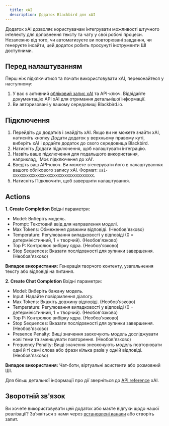 ```yaml
---
  title: xAI
  description: Додаток Blackbird для xAI
---
```


<LinkCard title="Переглянути на Github" target="_blank" href="https://github.com/bb-io/X.AI" icon="github" />
Додаток xAI дозволяє користувачам інтегрувати можливості штучного інтелекту для доповнення тексту та чату у свої робочі процеси. Незалежно від того, чи автоматизуєте ви повторювані завдання, чи генеруєте інсайти, цей додаток робить просунуті інструменти ШІ доступними.

## Перед налаштуванням

Перш ніж підключитися та почати використовувати xAI, переконайтеся у наступному:
1. У вас є активний [обліковий запис xAI](https://x.ai/) та API-ключ. Відвідайте документацію API xAI для отримання детальнішої інформації.
2. Ви авторизовані у вашому середовищі Blackbird.io.

## Підключення

1. Перейдіть до додатків і знайдіть xAI. Якщо ви не можете знайти xAI, натисніть кнопку Додати додаток у верхньому правому куті, виберіть xAI і додайте додаток до свого середовища Blackbird.
2. Натисніть Додати підключення, щоб налаштувати інтеграцію.
3. Назвіть ваше підключення для подальшого використання, наприклад, 'Моє підключення до xAI'.
4. Введіть ваш API-ключ. Ви можете згенерувати його в налаштуваннях вашого облікового запису xAI.
Формат: `xai-XXXXXXXXXXXXXXXXXXXXXXXXXXXXXXXXXXXX`.
5. Натисніть Підключити, щоб завершити налаштування.

## Actions

**1. Create Completion**
Вхідні параметри:
- Model: Виберіть модель.
- Prompt: Текстовий ввід для направлення моделі.
- Max Tokens: Обмеження довжини відповіді. (Необов'язково)
- Temperature: Регулювання випадковості у відповіді (0 = детерміністичний, 1 = творчий). (Необов'язково)
- Top P: Контролює вибірку ядра. (Необов'язково)
- Stop Sequences: Вказати послідовності для зупинки завершення. (Необов'язково)
  
**Випадок використання:** Генерація творчого контенту, узагальнення тексту або відповіді на питання.

**2. Create Chat Completion**
Вхідні параметри:
- Model: Виберіть бажану модель.
- Input: Надайте повідомлення діалогу.
- Max Tokens: Вкажіть довжину відповіді. (Необов'язково)
- Temperature: Регулювання випадковості у відповіді (0 = детерміністичний, 1 = творчий). (Необов'язково)
- Top P: Контролює вибірку ядра. (Необов'язково)
- Stop Sequences: Вказати послідовності для зупинки завершення. (Необов'язково)
- Presence Penalty: Вищі значення заохочують модель досліджувати нові теми та зменшувати повторення. (Необов'язково)
- Frequency Penalty: Вищі значення знеохочують модель повторювати одні й ті самі слова або фрази кілька разів у одній відповіді. (Необов'язково)
  
**Випадок використання:** Чат-боти, віртуальні асистенти або розмовний ШІ.

Для більш детальної інформації про дії зверніться до [API reference](https://docs.x.ai/api) xAI.

## Зворотній зв'язок
Ви хочете використовувати цей додаток або маєте відгуки щодо нашої реалізації? Зв'яжіться з нами через [встановлені канали](https://www.blackbird.io/) або створіть запит.